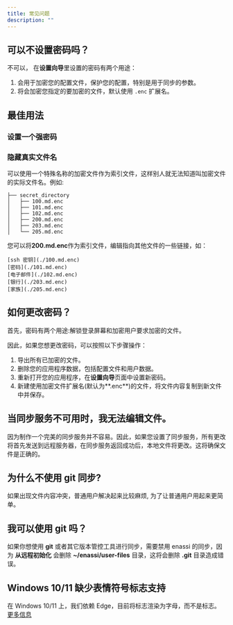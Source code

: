 ```yaml
---
title: 常见问题
description: ""
---
```


## 可以不设置密码吗？

不可以， 在**设置向导**里设置的密码有两个用途：

1. 会用于加密您的配置文件，保护您的配置，特别是用于同步的参数。
2. 将会加密您指定的要加密的文件，默认使用 `.enc` 扩展名。

## 最佳用法

### 设置一个强密码

### 隐藏真实文件名

可以使用一个特殊名称的加密文件作为索引文件，这样别人就无法知道叫加密文件的实际文件名。例如:

```
├── secret_directory
│   ├── 100.md.enc
│   ├── 101.md.enc
│   ├── 102.md.enc
│   ├── 200.md.enc
│   ├── 203.md.enc
│   └── 205.md.enc
```

您可以将**200.md.enc**作为索引文件，编辑指向其他文件的一些链接，如：

```
[ssh 密钥](./100.md.enc)
[密码](./101.md.enc)
[电子邮件](./102.md.enc)
[银行](./203.md.enc)
[家族](./205.md.enc)
```

## 如何更改密码？

首先，密码有两个用途:解锁登录屏幕和加密用户要求加密的文件。

因此，如果您想更改密码，可以按照以下步骤操作：

1. 导出所有已加密的文件。
2. 删除您的应用程序数据，包括配置文件和用户数据。
3. 重新打开您的应用程序，在**设置向导**页面中设置新密码。
4. 新建使用加密文件扩展名(默认为**.enc**)的文件，将文件内容复制到新文件中并保存。

## 当同步服务不可用时，我无法编辑文件。

因为制作一个完美的同步服务并不容易。因此，如果您设置了同步服务，所有更改将首先发送到远程服务器，在同步服务返回成功后，本地文件将更改。这将确保文件是正确的。

## 为什么不使用 git 同步?

如果出现文件内容冲突，普通用户解决起来比较麻烦, 为了让普通用户用起来更简单。

## 我可以使用 git 吗？

如果你想使用 **git** 或者其它版本管控工具进行同步，需要禁用 enassi 的同步，因为 **从远程初始化** 会删除 **~/enassi/user-files** 目录，这将会删除 **.git** 目录造成错误。

## Windows 10/11 缺少表情符号标志支持

在 Windows 10/11 上，我们依赖 Edge，目前将标志渲染为字母，而不是标志。[更多信息](https://github.com/nolanlawson/emoji-picker-element/issues/269)
